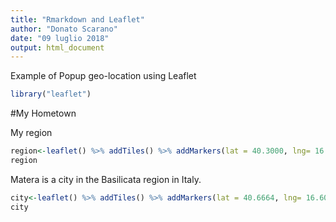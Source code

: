 ---
title: "Rmarkdown and Leaflet"
author: "Donato Scarano"
date: "09 luglio 2018"
output: html_document
---

Example of Popup geo-location using Leaflet

```{r echo=TRUE}
library("leaflet")
```

#My Hometown

My region

```{r echo=TRUE}
region<-leaflet() %>% addTiles() %>% addMarkers(lat = 40.3000, lng= 16.3000, popup = "My Region") %>% fitBounds(0,40,10,50)  
region
```

Matera is a city in the Basilicata region in Italy.

```{r echo=TRUE}
city<-leaflet() %>% addTiles() %>% addMarkers(lat = 40.6664, lng= 16.6043, popup = "My City")
city
```

